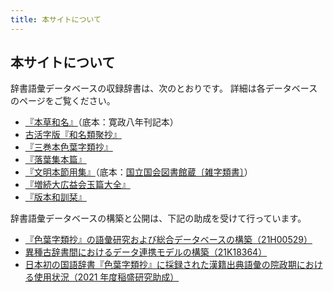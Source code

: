 ```yaml
---
title: 本サイトについて
---
```


## 本サイトについて

辞書語彙データベースの収録辞書は、次のとおりです。
詳細は各データベースのページをご覧ください。

* [『本草和名』](/hzwm)（底本：寛政八年刊記本）
* [古活字版『和名類聚抄』](/kwrs)
* [『三巻本色葉字類抄』](/jiruisho)
* [『落葉集本篇』](/racvyoxv)
* [『文明本節用集』](/bunmei)（底本：[国立国会図書館蔵〔雑字類書〕](https://dl.ndl.go.jp/pid/1286982)）
* [『増続大広益会玉篇大全』](/gyokuhentaizen)
* [『版本和訓栞』](/wakunnoshiori)

辞書語彙データベースの構築と公開は、下記の助成を受けて行っています。

* [『色葉字類抄』の語彙研究および総合データベースの構築（21H00529）](https://kaken.nii.ac.jp/ja/grant/KAKENHI-PROJECT-21H00529/)
* [異種古辞書間におけるデータ連携モデルの構築（21K18364）](https://kaken.nii.ac.jp/ja/grant/KAKENHI-PROJECT-21K18364/)
* [日本初の国語辞書『色葉字類抄』に採録された漢籍出典語彙の院政期における使用状況（2021 年度稲盛研究助成）](https://www.inamori-f.or.jp/recipient/fujimoto-akari/)
